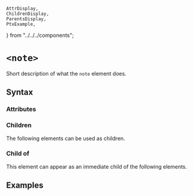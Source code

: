     AttrDisplay,
    ChildrenDisplay,
    ParentsDisplay,
    PtxExample,
} from "../../../components";

# `<note>`

Short description of what the `note` element does.

## Syntax

### Attributes

<AttrDisplay name="note" />

### Children

The following elements can be used as children.

<ChildrenDisplay name="note" />

### Child of

This element can appear as an immediate child of the following elements.

<ParentsDisplay name="note" />

## Examples

    